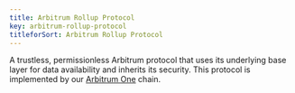 ```yaml
---
title: Arbitrum Rollup Protocol
key: arbitrum-rollup-protocol
titleforSort: Arbitrum Rollup Protocol
---
```


A trustless, permissionless Arbitrum protocol that uses its underlying base layer for data availability and inherits its security. This protocol is implemented by our [Arbitrum One](/intro/glossary#arbitrum-one) chain.
